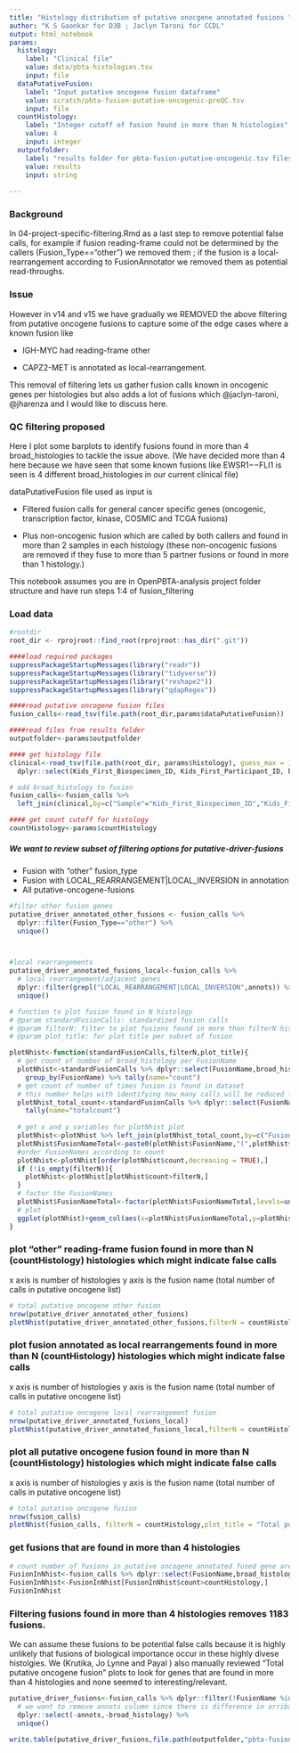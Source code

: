 ```yaml
---
title: "Histology distribution of putative onocgene annotated fusions "
author: "K S Gaonkar for D3B ; Jaclyn Taroni for CCDL"
output: html_notebook
params:
  histology:
    label: "Clinical file" 
    value: data/pbta-histologies.tsv
    input: file
  dataPutativeFusion:
    label: "Input putative oncogene fusion dataframe"
    value: scratch/pbta-fusion-putative-oncogenic-preQC.tsv
    input: file
  countHistology:
    label: "Integer cutoff of fusion found in more than N histologies"
    value: 4
    input: integer
  outputfolder:
    label: "results folder for pbta-fusion-putative-oncogenic.tsv files"
    value: results
    input: string       
     
---
```



### Background

In 04-project-specific-filtering.Rmd as a last step to remove potential false calls, for example if fusion reading-frame could not be determined by the callers (Fusion_Type=="other") we removed them ; if the fusion is a local-rearrangement according to FusionAnnotator we removed them as potential read-throughs.

### Issue 

However in v14 and v15 we have gradually we REMOVED the above filtering from putative oncogene fusions to capture some of the edge cases where a known fusion like

+ IGH-MYC had reading-frame other

+ CAPZ2-MET is annotated as local-rearrangement. 

This removal of filtering lets us gather fusion calls known in oncogenic genes per histologies but also adds a lot of fusions which @jaclyn-taroni, @jharenza and I would like to discuss here.

### QC filtering proposed

Here I plot some barplots to identify fusions found in more than 4 broad_histologies to tackle the issue above. (We have decided more than 4 here because we have seen that some known fusions like EWSR1−−FLI1 is seen is 4 different broad_histologies in our current clinical file)


dataPutativeFusion file used as input is

+ Filtered fusion calls for general cancer specific genes (oncogenic, transcription factor,  kinase, COSMIC and TCGA fusions)

+ Plus non-oncogenic fusion which are called by both callers and found in more than 2 samples in each histology (these non-oncogenic fusions are removed if they fuse to more than 5 partner fusions or found in more than 1 histology.)

This notebook assumes you are in OpenPBTA-analysis project folder structure and have run steps 1:4 of fusion_filtering

### Load data

```r
#rootdir
root_dir <- rprojroot::find_root(rprojroot::has_dir(".git"))

####load required packages
suppressPackageStartupMessages(library("readr"))
suppressPackageStartupMessages(library("tidyverse"))
suppressPackageStartupMessages(library("reshape2"))
suppressPackageStartupMessages(library("qdapRegex"))

####read putative oncogene fusion files
fusion_calls<-read_tsv(file.path(root_dir,params$dataPutativeFusion))

####read files from results folder
outputfolder<-params$outputfolder

#### get histology file
clinical<-read_tsv(file.path(root_dir, params$histology), guess_max = 10000) %>%
  dplyr::select(Kids_First_Biospecimen_ID, Kids_First_Participant_ID, broad_histology)

# add broad_histology to fusion
fusion_calls<-fusion_calls %>%
  left_join(clinical,by=c("Sample"="Kids_First_Biospecimen_ID","Kids_First_Participant_ID"))

#### get count cutoff for histology
countHistology<-params$countHistology
```

##### We want to review subset of filtering options for putative-driver-fusions 
+ Fusion with "other" fusion_type
+ Fusion with LOCAL_REARRANGEMENT|LOCAL_INVERSION in annotation 
+ All putative-oncogene-fusions

```r

#filter other fusion genes
putative_driver_annotated_other_fusions <- fusion_calls %>%
  dplyr::filter(Fusion_Type=="other") %>%
  unique()



#local rearrangements
putative_driver_annotated_fusions_local<-fusion_calls %>%
  # local rearrangement/adjacent genes
  dplyr::filter(grepl("LOCAL_REARRANGEMENT|LOCAL_INVERSION",annots)) %>%
  unique()
```


```r

# function to plot fusion found in N histology
# @param standardFusionCalls: standardized fusion calls
# @param filterN: filter to plot fusions found in more than filterN histologies
# @param plot_title: for plot title per subset of fusion

plotNhist<-function(standardFusionCalls,filterN,plot_title){
  # get count of number of broad_histology per FusionName
  plotNhist<-standardFusionCalls %>% dplyr::select(FusionName,broad_histology) %>% unique() %>%
    group_by(FusionName) %>% tally(name="count")
  # get count of number of times fusion is found in dataset 
  # this number helps with identifying how many calls will be reduced from final fusion set
  plotNhist_total_count<-standardFusionCalls %>% dplyr::select(FusionName) %>% group_by(FusionName) %>%
    tally(name="totalcount")
  
  # get x and y variables for plotNhist plot
  plotNhist<-plotNhist %>% left_join(plotNhist_total_count,by=c("FusionName"))
  plotNhist$FusionNameTotal<-paste0(plotNhist$FusionName,"(",plotNhist$totalcount,")")
  #order FusionNames according to count
  plotNhist<-plotNhist[order(plotNhist$count,decreasing = TRUE),]
  if (!is_empty(filterN)){
    plotNhist<-plotNhist[plotNhist$count>filterN,]
  }
  # factor the FusionNames
  plotNhist$FusionNameTotal<-factor(plotNhist$FusionNameTotal,levels=unique(plotNhist$FusionNameTotal),ordered = TRUE)
  # plot
  ggplot(plotNhist)+geom_col(aes(x=plotNhist$FusionNameTotal,y=plotNhist$count))+theme(axis.text.x = element_text(angle=90))+coord_flip()+ylab("count")+xlab("FusionName(Total)")+ggtitle(plot_title)
}

```


### plot "other" reading-frame fusion found in more than N (countHistology) histologies which might indicate false calls
x axis is number of histologies y axis is the fusion name (total number of calls in putative oncogene list)
```r

# total putative oncogene other fusion
nrow(putative_driver_annotated_other_fusions)
plotNhist(putative_driver_annotated_other_fusions,filterN = countHistology,plot_title ="Total putative oncogene other fusion" )

```


### plot fusion annotated as local rearrangements found in more than N (countHistology) histologies which might indicate false calls
x axis is number of histologies y axis is the fusion name (total number of calls in putative oncogene list)

```r

# total putative oncogene local rearrangement fusion
nrow(putative_driver_annotated_fusions_local)
plotNhist(putative_driver_annotated_fusions_local,filterN = countHistology,plot_title ="Total putative oncogene local rearrangement fusion" )

```


### plot all putative oncogene fusion found in more than N (countHistology) histologies which might indicate false calls
x axis is number of histologies y axis is the fusion name (total number of calls in putative oncogene list)

```r
# total putative oncogene fusion
nrow(fusion_calls)
plotNhist(fusion_calls, filterN = countHistology,plot_title = "Total putative oncogene fusion")
```

### get fusions that are found in more than 4 histologies

```r
# count number of fusions in putative oncogene annotated fused gene are in more than N (countHistology) histologies
FusionInNhist<-fusion_calls %>% dplyr::select(FusionName,broad_histology) %>% unique() %>% group_by(FusionName) %>% tally(name="count")
FusionInNhist<-FusionInNhist[FusionInNhist$count>countHistology,]
FusionInNhist
```

### Filtering fusions found in more than 4 histologies removes 1183 fusions.  

We can assume these fusions to be potential false calls because it is highly unlikely that fusions of biological importance occur in these highly divese histolgies. We (Krutika, Jo Lynne and Payal ) also manually reviewed "Total putative oncogene fusion" plots to look for genes that are found in more than 4 histologies and none seemed to interesting/relevant.

```r
putative_driver_fusions<-fusion_calls %>% dplyr::filter(!FusionName %in% FusionInNhist$FusionName) %>%
  # we want to remove annots column since there is difference in arriba annotation (uniquely has duplication/translocation/deletion values) and StarFusion annotation which will be counted twice since they are not unique
  dplyr::select(-annots,-broad_histology) %>% 
  unique() 

write.table(putative_driver_fusions,file.path(outputfolder,"pbta-fusion-putative-oncogenic.tsv"),sep="\t",quote=FALSE,row.names = FALSE)

```
